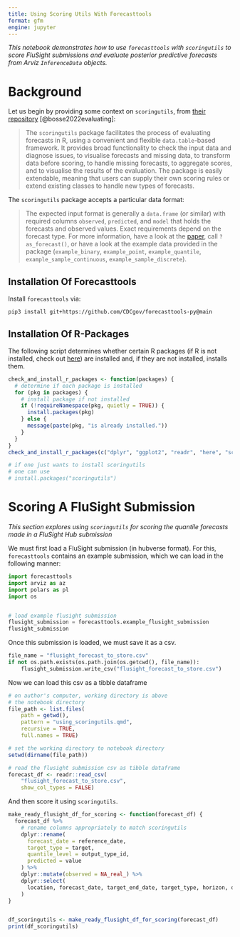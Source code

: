 ```yaml
---
title: Using Scoring Utils With Forecasttools
format: gfm
engine: jupyter
---
```


_This notebook demonstrates how to use `forecasttools` with `scoringutils` to score FluSight submissions and evaluate posterior predictive forecasts from Arviz `InferenceData` objects._

# Background

Let us begin by providing some context on `scoringutils`, from [their repository](https://github.com/epiforecasts/scoringutils) [@bosse2022evaluating]:

> The `scoringutils` package facilitates the process of evaluating forecasts in R, using a convenient and flexible `data.table`-based framework. It provides broad functionality to check the input data and diagnose issues, to visualise forecasts and missing data, to transform data before scoring, to handle missing forecasts, to aggregate scores, and to visualise the results of the evaluation. The package is easily extendable, meaning that users can supply their own scoring rules or extend existing classes to handle new types of forecasts.

The `scoringutils` package accepts a particular data format:

> The expected input format is generally a `data.frame` (or similar) with required columns `observed`, `predicted`, and `model` that holds the forecasts and observed values. Exact requirements depend on the forecast type. For more information, have a look at the [paper](https://drive.google.com/file/d/1URaMsXmHJ1twpLpMl1sl2HW4lPuUycoj/view?usp=drive_link), call `?as_forecast()`, or have a look at the example data provided in the package (`example_binary`, `example_point`, `example_quantile`, `example_sample_continuous`, `example_sample_discrete`).

## Installation Of Forecasttools

Install `forecasttools` via:

```
pip3 install git+https://github.com/CDCgov/forecasttools-py@main
```

## Installation Of R-Packages

The following script determines whether certain R packages (if R is not installed, check out [here](https://cran.r-project.org/)) are installed and, if they are not installed, installs them.

```r
check_and_install_r_packages <- function(packages) {
  # determine if each package is installed
  for (pkg in packages) {
    # install package if not installed
    if (!requireNamespace(pkg, quietly = TRUE)) {
      install.packages(pkg)
    } else {
      message(paste(pkg, "is already installed."))
    }
  }
}
check_and_install_r_packages(c("dplyr", "ggplot2", "readr", "here", "scoringutils"))

# if one just wants to install scoringutils
# one can use
# install.packages("scoringutils")
```


# Scoring A FluSight Submission

_This section explores using `scoringutils` for scoring the quantile forecasts made in a FluSight Hub submission_


We must first load a FluSight submission (in hubverse format). For this, `forecasttools` contains an example submission, which we can load in the following manner:

```python
import forecasttools
import arviz as az
import polars as pl
import os


# load example flusight submission
flusight_submission = forecasttools.example_flusight_submission
flusight_submission
```

Once this submission is loaded, we must save it as a csv.

```python
file_name = "flusight_forecast_to_store.csv"
if not os.path.exists(os.path.join(os.getcwd(), file_name)):
    flusight_submission.write_csv("flusight_forecast_to_store.csv")
```

Now we can load this csv as a tibble dataframe

```r
# on author's computer, working directory is above
# the notebook directory
file_path <- list.files(
    path = getwd(),
    pattern = "using_scoringutils.qmd",
    recursive = TRUE,
    full.names = TRUE)

# set the working directory to notebook directory
setwd(dirname(file_path))
```

```r
# read the flusight submission csv as tibble dataframe
forecast_df <- readr::read_csv(
    "flusight_forecast_to_store.csv",
    show_col_types = FALSE)
```

And then score it using `scoringutils`.

```r

make_ready_flusight_df_for_scoring <- function(forecast_df) {
  forecast_df %>%
    # rename columns appropriately to match scoringutils
    dplyr::rename(
      forecast_date = reference_date,
      target_type = target,
      quantile_level = output_type_id,
      predicted = value
    ) %>%
    dplyr::mutate(observed = NA_real_) %>%
    dplyr::select(
      location, forecast_date, target_end_date, target_type, horizon, quantile_level, predicted, observed
    )
}


df_scoringutils <- make_ready_flusight_df_for_scoring(forecast_df)
print(df_scoringutils)
```



:::{.refs}
:::
